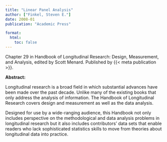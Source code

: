 ```yaml
---
title: "Linear Panel Analysis"
author: ["Finkel, Steven E."]
date: 2008-01
publication: "Academic Press"

format:
  html:
    toc: false
---
```


Chapter 29 in Handbook of Longitudinal Research: Design, Measurement, and Analysis, edited by Scott Menard. Published by {{< meta publication >}}.

**Abstract:**

::: justify-text
Longitudinal research is a broad field in which substantial advances have been made over the past decade. Unlike many of the existing books that only address the analysis of information. The Handbook of Longitudinal Research covers design and measurement as well as the data analysis.

Designed for use by a wide-ranging audience, this Handbook not only includes perspective on the methodological and data analysis problems in longitudinal research but it also includes contributors' data sets that enable readers who lack sophisticated statistics skills to move from theories about longitudinal data into practice.
:::
